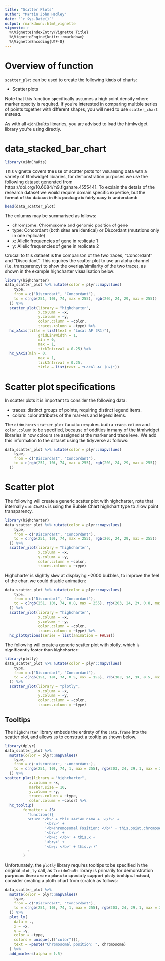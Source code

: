 ```yaml
---
title: "Scatter Plots"
author: "Martin John Hadley"
date: "`r Sys.Date()`"
output: rmarkdown::html_vignette
vignette: >
  %\VignetteIndexEntry{Vignette Title}
  %\VignetteEngine{knitr::rmarkdown}
  %\VignetteEncoding{UTF-8}
---
```


<!-- ANY PACKAGES USED HERE MUST BE LOADED IN THE DESCRIPTION FILE AS WELL !-->

# Overview of function

`scatter_plot` can be used to create the following kinds of charts:

- Scatter plots

Note that this function specifically assumes a high point density where marker opacity is required. If you're interested in comparing multiple series of points together with different shapes, you will need to use `scatter_chart` instead.

As with all `oidnChaRts` libraries, you are advised to load the htmlwidget library you're using directly.

# data_stacked_bar_chart

```r
library(oidnChaRts)
```

This vignette covers the use of scatter plots for visualising data with a variety of htmlwidget libraries, for demonstration purposes we use the following dataset generated from https://doi.org/10.6084/m9.figshare.4555441. To explain the details of the research dataset we would require domain specific expertise, but the format of the dataset in this package is fairly easy to understand:

```r
head(data_scatter_plot)
```

The columns may be summarised as follows:

- chromsome: Chromosome and genomic position of gene
- type: Concordant (both sites are identical) or Discordant (mutations only in one replicate)
- x: Allelic frequencies of gene in replicate 1
- y: Allelic frequencies of gene in replicate 2

Crucial to this dataset is the comparison of the two traces, "Concordant" and "Discordant". This requires the scatter plot to use an alpha channel (i.e. transparency) to show the overlap/similarity of the two traces, as shown in the example highcharter visualisation below:

```r
library(highcharter)
data_scatter_plot %>% mutate(color = plyr::mapvalues(
    type,
    from = c("Discordant", "Concordant"),
    to = c(rgb(251, 106, 74, max = 255), rgb(203, 24, 29, max = 255))
  )) %>%
  scatter_plot(library = "highcharter",
               x.column = ~x,
               y.column = ~y,
               color.column = ~color,
               traces.column = ~type) %>%
  hc_xAxis(title = list(text = "Local AF (R1)"),
               gridLineWidth = 1,
               min = 0,
               max = 1,
               tickInterval = 0.25) %>%
  hc_yAxis(min = 0,
               max = 1,
               tickInterval = 0.25,
               title = list(text = "Local AF (R2)"))
```

# Scatter plot specifications

In scatter plots it is important to consider the following data:

- traces: distinct groups of points, requiring distinct legend items.
- colors: color attributes of the markers and legend items.

The `oidnChaRts` `scatter_plot` function requires both a `trace.column` and `color.column` to be specified, because of oddities in many of the htmlwidget libraries in how colours are assigned at the marker and trace level. We add this information to the dataset using the tidyverse as follows:

```r
data_scatter_plot %>% mutate(color = plyr::mapvalues(
    type,
    from = c("Discordant", "Concordant"),
    to = c(rgb(251, 106, 74, max = 255), rgb(203, 24, 29, max = 255))
  ))
```


# Scatter plot

The following will create a generic scatter plot with highcharter, note that internally `oidnChaRts` is using the Bubble Chart highchart type to allow point transparency.

```r
library(highcharter)
data_scatter_plot %>% mutate(color = plyr::mapvalues(
    type,
    from = c("Discordant", "Concordant"),
    to = c(rgb(251, 106, 74, max = 255), rgb(203, 24, 29, max = 255))
  )) %>%
  scatter_plot(library = "highcharter",
               x.column = ~x,
               y.column = ~y,
               color.column = ~color,
               traces.column = ~type)
```

Highcharter is slightly slow at displaying ~2000 bubbles, to improve the feel of the chart we could disable animation:

```r
data_scatter_plot %>% mutate(color = plyr::mapvalues(
    type,
    from = c("Discordant", "Concordant"),
    to = c(rgb(251, 106, 74, 0.8, max = 255), rgb(203, 24, 29, 0.8, max = 255))
  )) %>%
  scatter_plot(library = "highcharter",
               x.column = ~x,
               y.column = ~y,
               color.column = ~color,
               traces.column = ~type) %>%
  hc_plotOptions(series = list(animation = FALSE))
```

The following will create a generic scatter plot with plotly, which is significantly faster than highcharter:

```r
library(plotly)
data_scatter_plot %>% mutate(color = plyr::mapvalues(
    type,
    from = c("Discordant", "Concordant"),
    to = c(rgb(251, 106, 74, 0.5, max = 255), rgb(203, 24, 29, 0.5, max = 255))
  )) %>%
  scatter_plot(library = "plotly",
               x.column = ~x,
               y.column = ~y,
               color.column = ~color,
               traces.column = ~type)
```

## Tooltips

The `highcharter` library embeds the entirety of the `data.frame` into the scatter plot, and allows us to construct a tooltip as shown below.

```r
library(dplyr)
data_scatter_plot %>%
  mutate(color = plyr::mapvalues(
    type,
    from = c("Discordant", "Concordant"),
    to = c(rgb(251, 106, 74, 1, max = 255), rgb(203, 24, 29, 1, max = 255))
  )) %>%
scatter_plot(library = "highcharter",
           x.column = ~x,
           marker.size = 10,
           y.column = ~y,
           traces.column = ~type,
           color.column = ~color) %>%
  hc_tooltip(
        formatter = JS(
          "function(){
          return '<b>' + this.series.name + '</b>' + 
                  '<br/>' +
                  '<b>Chromosomal Position: </b>' + this.point.chromosome +
                  '<br/>' +
                  '<b>x: </b>' + this.x +
                  '<br/>' +
                  '<b>y: </b>' + this.y;}"
          )
        ) 
```

Unfortunately, the `plotly` library requires tooltips to be specified in the original `plot_ly` call, as th `oidnChaRt` library is primarily for demonstration purposes there are no plans to specially support plotly tooltips. Instead, consider creating a plotly chart from scratch as follows:

```r
data_scatter_plot %>%
  mutate(color = plyr::mapvalues(
    type,
    from = c("Discordant", "Concordant"),
    to = c(rgb(251, 106, 74, 1, max = 255), rgb(203, 24, 29, 1, max = 255))
  )) %>%
  plot_ly(
    data = .,
    x = ~x,
    y = ~y,
    color = ~type,
    colors = unique(.[["color"]]),
    text = ~paste("Chromosomal position: ", chromosome)
  ) %>%
  add_markers(alpha = 0.5)
```

